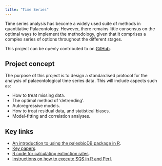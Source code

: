 ```yaml
---
title: "Time Series"
---
```


Time series analysis has become a widely used suite of methods in quantitative Palaeontology. However, there remains little consensus on the optimal ways to implement the methodology, given that it comprises a complex series of options throughout the different stages.

This project can be openly contributed to on [GitHub](https://github.com/Meta-Paleo/TimeSeries).

## Project concept

The purpose of this project is to design a standardised protocol for the analysis of palaeontological time series data. This will include aspects such as:

* How to treat missing data.
* The optimal method of 'detrending'.
* Autoregressive models.
* How to treat residual data, and statistical biases.
* Model-fitting and correlation analyses.

## Key links

* [An introduction to using the paleobioDB package in R](https://github.com/Meta-Paleo/TimeSeries/blob/master/PaleoBioDB.md).
* [Key papers](https://github.com/Meta-Paleo/TimeSeries/tree/master/Key_papers).
* [R code for calculating extinction rates](https://github.com/Meta-Paleo/TimeSeries/blob/master/Extinction_rates.r).
* [Instructions on how to execute SQS in R and Perl](https://github.com/Meta-Paleo/TimeSeries/tree/master/SQS).